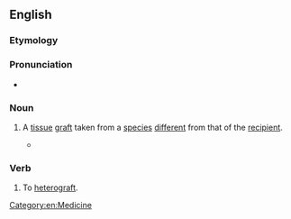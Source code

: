 ==English==
{{wp}}

===Etymology===
{{prefix|en|xeno|graft}}

===Pronunciation===
* {{IPA|en|/ˈzɛnəʊɡɹæft/|/ˈzɛnəʊɡɹɑːft/}}

===Noun===
{{en-noun}}

# A [[tissue]] [[graft]] taken from a [[species]] [[different]] from that of the [[recipient]].
#: {{syn|en|heterograft}}
#* {{quote-journal|1=en|year=1982|author=Faustman, D.|author2=Lacy, P. E.|author3=Davie, J. M.|title=Transplantation without immunosuppression|journal=Diabetes|doi=10.2337/diab.31.4.s11|text=Likewise the survival of '''xenografts''' of rat megaislets transplanted into miceis extended by these special pretransplant culture conditions.}}

===Verb===
{{en-verb}}

# To [[heterograft]].

[[Category:en:Medicine]]